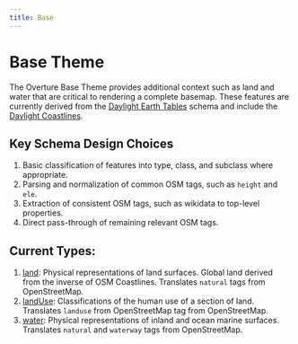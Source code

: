```yaml
---
title: Base
---
```


# Base Theme

The Overture Base Theme provides additional context such as land and water that are critical to rendering a complete basemap. These features are currently derived from the [Daylight Earth Tables](https://daylightmap.org/earth/) schema and include the [Daylight Coastlines](https://daylightmap.org/coastlines.html).

## Key Schema Design Choices

1. Basic classification of features into type, class, and subclass where appropriate.
2. Parsing and normalization of common OSM tags, such as `height` and `ele`.
4. Extraction of consistent OSM tags, such as wikidata to top-level properties.
3. Direct pass-through of remaining relevant OSM tags.

## Current Types:

1. [land](/reference/base/landuse): Physical representations of land surfaces. Global land derived from the inverse of OSM Coastlines. Translates `natural` tags from OpenStreetMap.
2. [landUse](/reference/base/landUse): Classifications of the human use of a section of land. Translates `landuse` from OpenStreetMap tag from OpenStreetMap.
3. [water](/reference/base/water): Physical representations of inland and ocean marine surfaces. Translates `natural` and `waterway` tags from OpenStreetMap.
